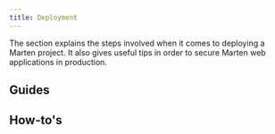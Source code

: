```yaml
---
title: Deployment
---
```



The section explains the steps involved when it comes to deploying a Marten project. It also gives useful tips in order to secure Marten web applications in production.

## Guides

<div className="row category-index-row">
  <article key="introduction" className="col col--6">
    <DocCard item={{type: "link", href: "./deployment/introduction", label: "Introduction", docId: "deployment/introduction" }} />
  </article>
</div>

## How-to's

<div className="row category-index-row">
  <article key="deploy-to-an-ubuntu-server" className="col col--6">
    <DocCard item={{type: "link", href: "./deployment/how-to/deploy-to-an-ubuntu-server", label: "Deploy to an Ubuntu server", docId: "deployment/how-to/deploy-to-an-ubuntu-server" }} />
  </article>
  <article key="deploy-to-heroku" className="col col--6">
    <DocCard item={{type: "link", href: "./deployment/how-to/deploy-to-heroku", label: "Deploy to Heroku", docId: "deployment/how-to/deploy-to-heroku" }} />
  </article>
</div>
